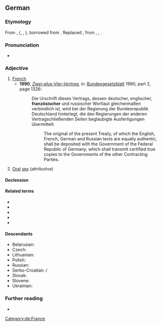{{also|Französisch}}
==German==

===Etymology===
From {{inh|de|gmh|franzoisisch}}, {{m|gmh|franzoisch}} ({{m|gmh|franzois}}, {{m|gmh|franzoys}}, {{m|gmh|franzeis}}), borrowed from {{bor|de|fro|françois|notext=1}} {{suffix|de||isch}}. Replaced {{cog|gmh|franzisch}}, from {{m|goh|francisc}}, {{m|goh|frenkisc}}, {{cog|goh|frenkisk}}.

===Pronunciation===
* {{IPA|/franˈtsøːzɪʃ/|lang=de}}

===Adjective===
{{de-adj|-}}

# [[French]]
#* '''1990''', ''[[s:de:Zwei-plus-Vier-Vertrag|Zwei-plus-Vier-Vertrag]]'', in: [[w:de:Bundesgesetzblatt (Deutschland)|Bundesgesetzblatt]] 1990, part 2, page 1326:
#*: Die Urschrift dieses Vertrags, dessen deutscher, englischer, '''französischer''' und russischer Wortlaut gleichermaßen verbindlich ist, wird bei der Regierung der Bundesrepublik Deutschland hinterlegt, die den Regierungen der anderen Vertragschließenden Seiten beglaubigte Ausfertigungen übermittelt.
#*:: The original of the present Treaty, of which the English, French, German and Russian texts are equally authentic, shall be deposited with the Government of the Federal Republic of Germany, which shall transmit certified true copies to the Governments of the other Contracting Parties.
# {{lb|de|colloquial}} [[oral|Oral]] [[sex]] (attributive)
#: {{ux|de|Er verwöhnte sie '''französisch'''|He pleasured her orally|inline=1}}

====Declension====
{{de-decl-adj-notcomp|französisch}}

====Related terms====
* {{l|de|Frankreich}}
* {{l|de|Franzmann}}
* {{l|de|Franzose}}
* {{l|de|Französin}}
* {{l|de|Französisch}}

====Descendants====
* Belarusian: {{l|be|французскі}}
* Czech: {{l|cs|francouzský}}
* Lithuanian: {{l|lt|prancūzų}}
* Polish: {{l|pl|francuski}}
* Russian: {{l|ru|францу́зский}}
* Serbo-Croatian: {{l|sh|француски}}/{{l|sh|francuski}}
* Slovak: {{l|sk|francúzsky}}
* Slovene: {{t+|sl|francoski}}
* Ukrainian: {{t+|uk|французький}}

===Further reading===
* {{R:Duden}}

[[Category:de:France]]